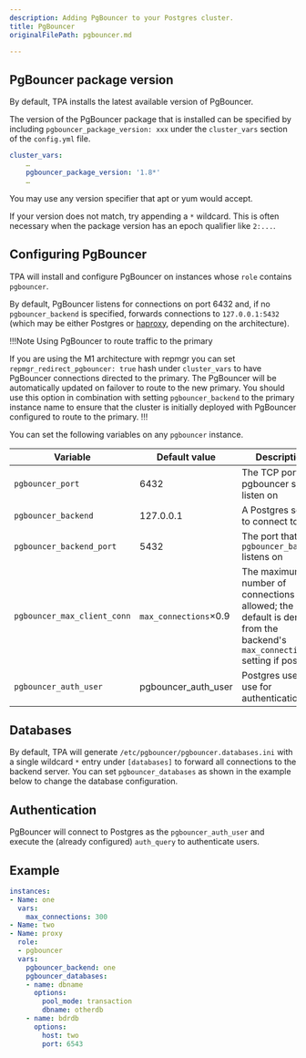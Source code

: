 ```yaml
---
description: Adding PgBouncer to your Postgres cluster.
title: PgBouncer
originalFilePath: pgbouncer.md

---
```


## PgBouncer package version

By default, TPA installs the latest available version of PgBouncer.

The version of the PgBouncer package that is installed can be specified 
by including `pgbouncer_package_version: xxx` under the `cluster_vars` 
section of the `config.yml` file.

```yaml
cluster_vars:
    …
    pgbouncer_package_version: '1.8*'
    …
```

You may use any version specifier that apt or yum would accept.

If your version does not match, try appending a `*` wildcard. This
is often necessary when the package version has an epoch qualifier
like `2:...`.

## Configuring PgBouncer

TPA will install and configure PgBouncer on instances whose `role`
contains `pgbouncer`.

By default, PgBouncer listens for connections on port 6432 and, if no
`pgbouncer_backend` is specified, forwards connections to
`127.0.0.1:5432` (which may be either Postgres or [haproxy](haproxy/),
depending on the architecture).

!!!Note Using PgBouncer to route traffic to the primary

If you are using the M1 architecture with repmgr you can set
`repmgr_redirect_pgbouncer: true` hash under `cluster_vars` to have
PgBouncer connections directed to the primary. The PgBouncer will be
automatically updated on failover to route to the new primary. You
should use this option in combination with setting `pgbouncer_backend`
to the primary instance name to ensure that the cluster is initially
deployed with PgBouncer configured to route to the primary.
!!!

You can set the following variables on any `pgbouncer` instance.

| Variable                    | Default value         | Description                                                                                                                |
| --------------------------- | --------------------- | -------------------------------------------------------------------------------------------------------------------------- |
| `pgbouncer_port`            | 6432                  | The TCP port pgbouncer should listen on                                                                                    |
| `pgbouncer_backend`         | 127.0.0.1             | A Postgres server to connect to                                                                                            |
| `pgbouncer_backend_port`    | 5432                  | The port that the `pgbouncer_backend` listens on                                                                           |
| `pgbouncer_max_client_conn` | `max_connections`×0.9 | The maximum number of connections allowed; the default is derived from the backend's `max_connections` setting if possible |
| `pgbouncer_auth_user`       | pgbouncer_auth_user   | Postgres user to use for authentication                                                                                    |

## Databases

By default, TPA will generate
`/etc/pgbouncer/pgbouncer.databases.ini` with a single wildcard `*`
entry under `[databases]` to forward all connections to the backend
server. You can set `pgbouncer_databases` as shown in the example below
to change the database configuration.

## Authentication

PgBouncer will connect to Postgres as the `pgbouncer_auth_user` and
execute the (already configured) `auth_query` to authenticate users.

## Example

```yaml
instances:
- Name: one
  vars:
    max_connections: 300
- Name: two
- Name: proxy
  role:
  - pgbouncer
  vars:
    pgbouncer_backend: one
    pgbouncer_databases:
    - name: dbname
      options:
        pool_mode: transaction
        dbname: otherdb
    - name: bdrdb
      options:
        host: two
        port: 6543
```
